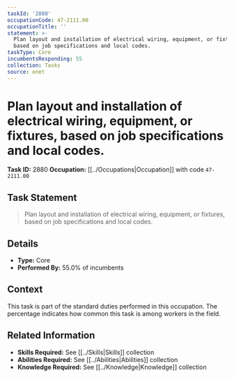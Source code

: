 ```yaml
---
taskId: '2880'
occupationCode: 47-2111.00
occupationTitle: ''
statement: >-
  Plan layout and installation of electrical wiring, equipment, or fixtures,
  based on job specifications and local codes.
taskType: Core
incumbentsResponding: 55
collection: Tasks
source: onet
---
```

# Plan layout and installation of electrical wiring, equipment, or fixtures, based on job specifications and local codes.

**Task ID:** 2880
**Occupation:** [[../Occupations|Occupation]] with code `47-2111.00`

## Task Statement

> Plan layout and installation of electrical wiring, equipment, or fixtures, based on job specifications and local codes.

## Details

- **Type:** Core
- **Performed By:** 55.0% of incumbents

## Context

This task is part of the standard duties performed in this occupation. The percentage indicates how common this task is among workers in the field.

## Related Information

- **Skills Required:** See [[../Skills|Skills]] collection
- **Abilities Required:** See [[../Abilities|Abilities]] collection
- **Knowledge Required:** See [[../Knowledge|Knowledge]] collection

